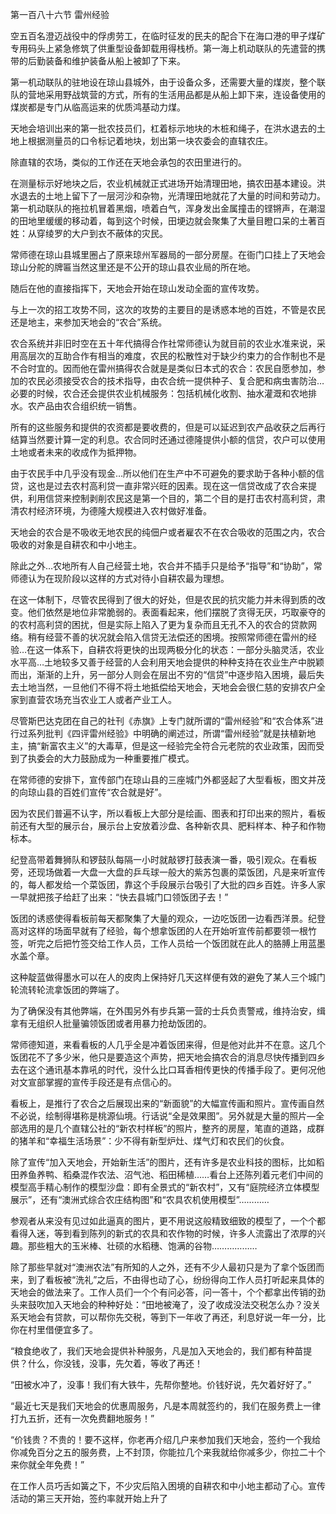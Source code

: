 

第一百八十六节 雷州经验

空五百名澄迈战役中的俘虏劳工，在临时征发的民夫的配合下在海口港的甲子煤矿专用码头上紧急修筑了供重型设备卸载用得栈桥。第一海上机动联队的先遣营的携带的后勤装备和维护装备从船上被卸了下来。

第一机动联队的驻地设在琼山县城外，由于设备众多，还需要大量的煤炭，整个联队的营地采用野战筑营的方式，所有的生活用品都是从船上卸下来，连设备使用的煤炭都是专门从临高运来的优质鸿基动力煤。

天地会培训出来的第一批农技员们，杠着标示地块的木桩和绳子，在洪水退去的土地上根据测量员的口令标记着地块，划出第一块农委会的直辖农庄。

除直辖的农场，类似的工作还在天地会承包的农田里进行的。

在测量标示好地块之后，农业机械就正式进场开始清理田地，搞农田基本建设。洪水退去的土地上留下了一层河沙和杂物，光清理田地就花了大量的时间和劳动力。第一机动联队的拖拉机冒着黑烟，喷着白气，浑身发出金属撞击的铿锵声，在潮湿的田地里缓缓的移动着，每到这个时候，田埂边就会聚集了大量目瞪口呆的土著百姓：从穿绫罗的大户到衣不蔽体的灾民。

常师德在琼山县城里圈占了原来琼州军器局的一部分房屋。在衙门口挂上了天地会琼山分舵的牌匾当然这里还是不公开的琼山县农业局的所在地。

随后在他的直接指挥下，天地会开始在琼山发动全面的宣传攻势。

与上一次的招工攻势不同，这次的攻势的主要目的是诱惑本地的百姓，不管是农民还是地主，来参加天地会的“农合”系统。

农合系统并非旧时空在五十年代搞得合作社常师德认为就目前的农业水准来说，采用高层次的互助合作有相当的难度，农民的松散性对于缺少约束力的合作制也不是不合时宜的。因而他在雷州搞得农合就是是类似日本式的农合：农民自愿参加，参加的农民必须接受农合的技术指导，由农合统一提供种子、复合肥和病虫害防治…必要的时候，农合还会提供农业机械服务：包括机械化收割、抽水灌溉和农地排水。农产品由农合组织统一销售。

所有的这些服务和提供的农资都是要收费的，但是可以延迟到农产品收获之后再行结算当然要计算一定的利息。农合同时还通过德隆提供小额的信贷，农户可以使用土地或者未来的收成作为抵押物。

由于农民手中几乎没有现金…所以他们在生产中不可避免的要求助于各种小额的信贷，这也是过去农村高利贷一直非常兴旺的因素。现在这一信贷改成了农合来提供，利用信贷来控制剥削农民这是第一个目的，第二个目的是打击农村高利贷，肃清农村经济环境，为德隆大规模进入农村做好准备。

天地会的农合是不吸收无地农民的纯佃户或者雇农不在农合吸收的范围之内，农合吸收的对象是自耕农和中小地主。

除此之外…农地所有人自己经营土地，农合并不插手只是给予“指导”和“协助”，常师德认为在现阶段以这样的方式对待小自耕农最为理想。

在这一体制下，尽管农民得到了很大的好处，但是农民的抗灾能力并未得到质的改变。他们依然是地位非常脆弱的。表面看起来，他们摆脱了贪得无厌，巧取豪夺的的农村高利贷的困扰，但是实际上陷入了更为复杂而且无孔不入的农合的贷款网络。稍有经营不善的状况就会陷入信贷无法偿还的困境。按照常师德在雷州的经验…在这一体系下，自耕农将更快的出现两极分化的状态：一部分头脑灵活，农业水平高…土地较多又善于经营的人会利用天地会提供的种种支持在农业生产中脱颖而出，渐渐的上升，另一部分人则会在层出不穷的“信贷”中逐步陷入困境，最后失去土地当然，一旦他们不得不将土地抵偿给天地会，天地会会很仁慈的安排农户全家到直营农场充当农业工人或者产业工人。

尽管斯巴达克团在自己的社刊《赤旗》上专门就所谓的“雷州经验”和“农合体系”进行过系列批判《四评雷州经验》中明确的阐述过，所谓“雷州经验”就是扶植新地主，搞“新富农主义”的大毒草，但是这一经验完全符合元老院的农业政策，因而受到了执委会的大力鼓励成为一种重要推广模式。

在常师德的安排下，宣传部门在琼山县的三座城门外都竖起了大型看板，图文并茂的向琼山县的百姓们宣传“农合就是好”。

因为农民们普遍不认字，所以看板上大部分是绘画、图表和打印出来的照片，看板前还有大型的展示台，展示台上安放着沙盘、各种新农具、肥料样本、种子和作物标本。

纪登高带着舞狮队和锣鼓队每隔一小时就敲锣打鼓表演一番，吸引观众。在看板旁，还现场做着一大盘一大盘的乒乓球一般大的紫苏包裹的菜饭团，凡是来听宣传的，每人都发给一个菜饭团，靠这个手段展示台吸引了大批的四乡百姓。许多人家一早就把孩子给赶了出来：“快去县城门口领饭团子去！”

饭团的诱惑使得看板前每天都聚集了大量的观众，一边吃饭团一边看西洋景。纪登高对这样的场面早就有了经验，每个想拿饭团的人在开始听宣传前都要领一根竹签，听完之后把竹签交给工作人员，工作人员给一个饭团就在此人的胳膊上用蓝墨水盖个章。

这种靛蓝做得墨水可以在人的皮肉上保持好几天这样便有效的避免了某人三个城门轮流转轮流拿饭团的弊端了。

为了确保没有其他弊端，在外围另外有步兵第一营的士兵负责警戒，维持治安，缉拿有无组织人批量骗领饭团或者用暴力抢劫饭团的。

常师德知道，来看看板的人几乎全是冲着饭团来得，但是他对此并不在意。这几个饭团花不了多少米，他只是要造这个声势，把天地会搞农合的消息尽快传播到四乡去在这个通讯基本靠吼的时代，没什么比口耳香相传更快的传播手段了。更何况他对文宣部掌握的宣传手段还是有点信心的。

看板上，是推行了农合之后展现出来的“新面貌”的大幅宣传画和照片。宣传画自然不必说，绘制得堪称是桃源仙境。行话说“全是效果图”。另外就是大量的照片—全部选用的是几个直辖公社的“新农村样板”的照片，整齐的房屋，笔直的道路，成群的猪羊和“幸福生活场景”：少不得有新型炉灶、煤气灯和农民们的伙食。

除了宣传“加入天地会，开始新生活”的图片，还有许多是农业科技的图标，比如稻田养鱼养鸭、稻桑混作农法、沼气池、稻田稀植……看台上还陈列着元老们中间的模型高手精心制作的模型沙盘：即有全景式的“新农村”，又有“庭院经济立体模型展示”，还有“澳洲式综合农庄结构图”和“农具农机使用模型”…………

参观者从来没有见过如此逼真的图片，更不用说这般精致细致的模型了，一个个都看得入迷，等到看到陈列的新式的农具和农作物的时候，许多人流露出了浓厚的兴趣。那些粗大的玉米棒、壮硕的水稻穗、饱满的谷物………………

除了那些早就对“澳洲农法”有所知的人之外，还有不少人最初只是为了拿个饭团而来，到了看板被“洗礼”之后，不由得也动了心，纷纷得向工作人员打听起来具体的天地会的做法来了。工作人员们一个个有问必答，问一答十，个个都拿出传销的劲头来鼓吹加入天地会的种种好处：“田地被淹了，没了收成没法交税怎么办？没关系天地会有贷款，可以帮你先交税，等到下一年收了再还，利息好说一年一分，比你在村里借便宜多了。

“粮食绝收了，我们天地会提供补种服务，凡是加入天地会的，我们都有种苗提供？什么，你没钱，没事，先欠着，等收了再还！

“田被水冲了，没事！我们有大铁牛，先帮你整地。价钱好说，先欠着好好了。”

“最近七天是我们天地会的优惠周服务，凡是本周就签约的，我们在服务费上一律打九五折，还有一次免费翻地服务！”

“价钱贵？不贵的！要不这样，你老再介绍几户来参加我们天地会，签约一个我给你减免百分之五的服务费，上不封顶，你能拉几个来我就给你减多少，你拉二十个来你就全年免费！”

在工作人员巧舌如簧之下，不少灾后陷入困境的自耕农和中小地主都动了心。宣传活动的第三天开始，签约率就开始上升了

